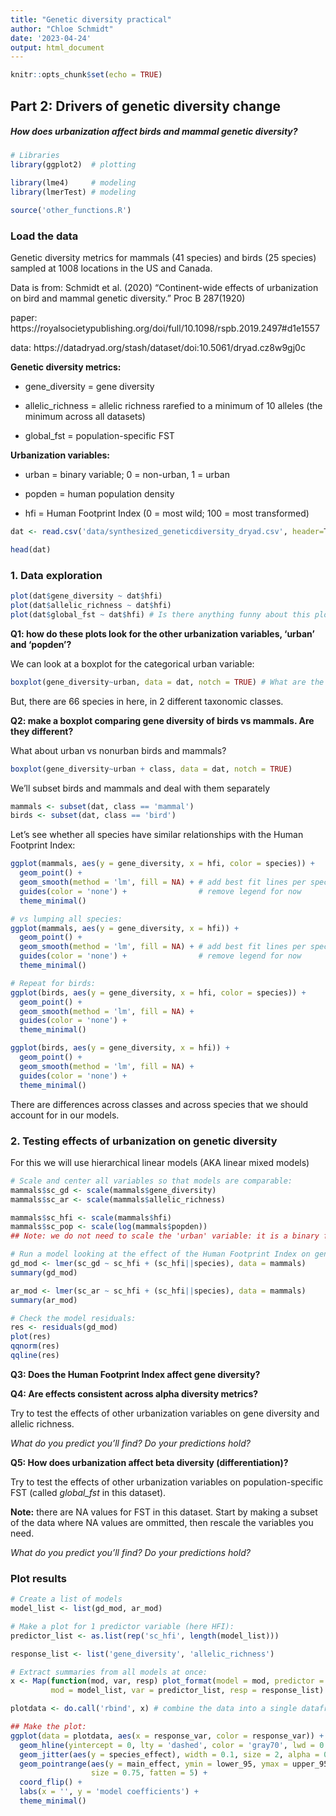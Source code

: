 ```yaml
---
title: "Genetic diversity practical"
author: "Chloe Schmidt"
date: '2023-04-24'
output: html_document
---
```


```r
knitr::opts_chunk$set(echo = TRUE)
```
## Part 2: Drivers of genetic diversity change

##### How does urbanization affect birds and mammal genetic diversity?


```r
# Libraries
library(ggplot2)  # plotting

library(lme4)     # modeling
library(lmerTest) # modeling

source('other_functions.R')
```

### Load the data
Genetic diversity metrics for mammals (41 species) and birds (25 species) sampled at 1008 locations in the US and Canada.

Data is from: Schmidt et al. (2020) "Continent-wide effects of urbanization on bird and mammal genetic diversity." Proc B 287(1920)

paper: https://royalsocietypublishing.org/doi/full/10.1098/rspb.2019.2497#d1e1557

data: https://datadryad.org/stash/dataset/doi:10.5061/dryad.cz8w9gj0c

**Genetic diversity metrics:**

* gene_diversity = gene diversity

* allelic_richness = allelic richness rarefied to a minimum of 10 alleles (the minimum across all datasets)

* global_fst = population-specific FST

**Urbanization variables:**

* urban = binary variable; 0 = non-urban, 1 = urban

* popden = human population density

* hfi = Human Footprint Index (0 = most wild; 100 = most transformed)

```r
dat <- read.csv('data/synthesized_geneticdiversity_dryad.csv', header=T)

head(dat)
```

### 1. Data exploration

```r
plot(dat$gene_diversity ~ dat$hfi)
plot(dat$allelic_richness ~ dat$hfi)
plot(dat$global_fst ~ dat$hfi) # Is there anything funny about this plot?
```

**Q1: how do these plots look for the other urbanization variables, 'urban' and 'popden'?**

We can look at a boxplot for the categorical urban variable:

```r
boxplot(gene_diversity~urban, data = dat, notch = TRUE) # What are the notches on boxplots?
```

But, there are 66 species in here, in 2 different taxonomic classes.

**Q2: make a boxplot comparing gene diversity of birds vs mammals. Are they different? **

What about urban vs nonurban birds and mammals?
```r
boxplot(gene_diversity~urban + class, data = dat, notch = TRUE)
```

We'll subset birds and mammals and deal with them separately
```r
mammals <- subset(dat, class == 'mammal')
birds <- subset(dat, class == 'bird')
```

Let's see whether all species have similar relationships with the Human Footprint Index:

```r
ggplot(mammals, aes(y = gene_diversity, x = hfi, color = species)) +
  geom_point() +
  geom_smooth(method = 'lm', fill = NA) + # add best fit lines per species
  guides(color = 'none') +                # remove legend for now
  theme_minimal()

# vs lumping all species:
ggplot(mammals, aes(y = gene_diversity, x = hfi)) +
  geom_point() +
  geom_smooth(method = 'lm', fill = NA) + # add best fit lines per species
  guides(color = 'none') +                # remove legend for now
  theme_minimal()

# Repeat for birds:
ggplot(birds, aes(y = gene_diversity, x = hfi, color = species)) +
  geom_point() +
  geom_smooth(method = 'lm', fill = NA) +
  guides(color = 'none') +
  theme_minimal()

ggplot(birds, aes(y = gene_diversity, x = hfi)) +
  geom_point() +
  geom_smooth(method = 'lm', fill = NA) +
  guides(color = 'none') +
  theme_minimal()
```

There are differences across classes and across species that we should account for in our models.

### 2. Testing effects of urbanization on genetic diversity

For this we will use hierarchical linear models (AKA linear mixed models)

```r
# Scale and center all variables so that models are comparable:
mammals$sc_gd <- scale(mammals$gene_diversity)
mammals$sc_ar <- scale(mammals$allelic_richness)

mammals$sc_hfi <- scale(mammals$hfi)
mammals$sc_pop <- scale(log(mammals$popden))
## Note: we do not need to scale the 'urban' variable: it is a binary factor

# Run a model looking at the effect of the Human Footprint Index on gene diversity:
gd_mod <- lmer(sc_gd ~ sc_hfi + (sc_hfi||species), data = mammals)
summary(gd_mod)

ar_mod <- lmer(sc_ar ~ sc_hfi + (sc_hfi||species), data = mammals)
summary(ar_mod)

# Check the model residuals:
res <- residuals(gd_mod)
plot(res)
qqnorm(res)
qqline(res)
```

**Q3: Does the Human Footprint Index affect gene diversity?**

**Q4: Are effects consistent across alpha diversity metrics?**

Try to test the effects of other urbanization variables on gene diversity and allelic richness. 

*What do you predict you'll find? Do your predictions hold?*

**Q5: How does urbanization affect beta diversity (differentiation)?**

Try to test the effects of other urbanization variables on population-specific FST (called *global_fst* in this dataset).

**Note:** there are NA values for FST in this dataset. Start by making a subset of the data where NA values are ommitted, then rescale the variables you need.

*What do you predict you'll find? Do your predictions hold?*

### Plot results

```r
# Create a list of models
model_list <- list(gd_mod, ar_mod)

# Make a plot for 1 predictor variable (here HFI):
predictor_list <- as.list(rep('sc_hfi', length(model_list)))

response_list <- list('gene_diversity', 'allelic_richness')

# Extract summaries from all models at once:
x <- Map(function(mod, var, resp) plot_format(model = mod, predictor = var, response = resp),
         mod = model_list, var = predictor_list, resp = response_list)

plotdata <- do.call('rbind', x) # combine the data into a single dataframe

## Make the plot:
ggplot(data = plotdata, aes(x = response_var, color = response_var)) + # change as needed
  geom_hline(yintercept = 0, lty = 'dashed', color = 'gray70', lwd = 0.6) +
  geom_jitter(aes(y = species_effect), width = 0.1, size = 2, alpha = 0.4) +
  geom_pointrange(aes(y = main_effect, ymin = lower_95, ymax = upper_95),
                  size = 0.75, fatten = 5) +
  coord_flip() +
  labs(x = '', y = 'model coefficients') +
  theme_minimal()
```

